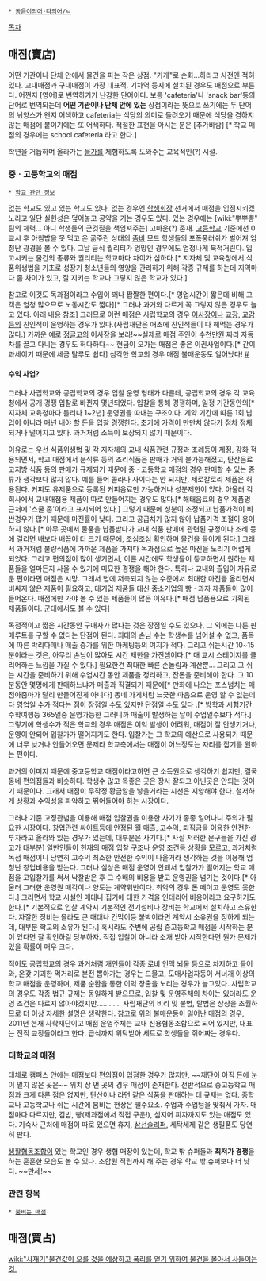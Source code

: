  * [[동음이의어·다의어/ㅁ]]

[[목차]]
== 매점(賣店) ==
어떤 기관이나 단체 안에서 물건을 파는 작은 상점. "가게"로 순화...하라고 사전엔 적혀 있다. 교내매점과 구내매점이 가장 대표적. 기차역 등지에 설치된 경우도 매점으로 부른다. 어쩐지 [영어]로 번역하기가 난감한 단어이다. 보통 'cafeteria'나 'snack bar'등의 단어로 번역되는데 '''어떤 기관이나 단체 안에 있는''' 상점이라는 뜻으로 쓰기에는 두 단어의 뉘양스가 왠지 어색하고 cafeteria는 식당의 의미로 들려오기 때문에 식당을 겸하지 않는 매점에 붙이기에는 또 어색하다. 적절한 표현을 아시는 분은 [추가바람] [* 학교 매점의 경우에는 school cafeteria 라고 한다.]

학년을 거듭하며 올라가는 [[물가]]를 체험하도록 도와주는 교육적인(?) 시설.

=== 중ㆍ고등학교의 매점 ===
 * [[학교 관련 정보]]

없는 학교도 있고 있는 학교도 있다. 없는 경우엔 [[학생회장]] 선거에서 매점을 입점시키겠노라고 일단 실현성은 덮어놓고 공약을 거는 경우도 있다. 있는 경우에는 [wiki:"뿌뿌뽕" 팀의 체력... 아니 학생들의 군것질을 책임져주는] 고마운(?) 존재. [[고등학교]] 기준에선 0교시 후 아침밥을 못 먹고 온 굶주린 상태의 [[좀비]] 모드 학생들의 포폭풍러쉬가 벌어져 엄청난 광경을 볼 수 있다. 그날 급식 퀄리티가 엉망인 경우에도 엄청나게 북적거린다. 입고시키는 물건의 종류와 퀄리티는 학교마다 차이가 심하다.[* 지자체 및 교육청에서 식품위생법을 기초로 성장기 청소년들의 영양을 관리하기 위해 각종 규제를 하는데 지역마다 좀 차이가 있고, 잘 지키는 학교나 그렇지 않은 학교가 있다.]

참고로 이것도 독과점이라고 수입이 꽤나 짭짤한 편이다.[* 영업시간이 짧은데 비해 고객은 엄청 많으므로 노동시간도 짧다][* 그러나 과거와 다르게 꼭 그렇지 않은 경우도 늘고 있다. 아래 내용 참조] 그러므로 이런 매점은 사립학교의 경우 [[이사장]]이나 [[교장]], [[교감]]등의 친인척이 운영하는 경우가 있다.(사립재단은 애초에 친인척들이 다 해먹는 경우가 많다.) 가까운 예로 [[정글고]]의 이사장을 보라!~~실제로 매점 주인이 수천만원 짜리 자동차를 끌고 다니는 경우도 허다하다~~ 현금이 오가는 매점은 좋은 이권사업이다.[* 간이 과세이기 때문에 세금 탈루도 쉽다] 심각한 학교의 경우 매점 불매운동도 일어났다! [http://www.idomin.com/news/articleView.html?idxno=353763 #]

==== 수익 사업? ====
그러나 사립학교와 공립학교의 경우 입찰 운영 형태가 다른데, 공립학교의 경우 각 교육청에서 공개 경쟁 입찰로 바뀐지 몇년되었다. 입찰을 통해 경쟁하며, 일정 기간동안의[* 지자체 교육청마다 틀리나 1~2년] 운영권을 따내는 구조이다. 계약 기간에 따른 1회 납입이 아니라 매년 내야 할 돈을 입찰 경쟁한다. 초기에 가격이 만만치 않다가 점차 정체되거나 떨어지고 있다. 과거처럼 소득이 보장되지 않기 때문이다.

이유로는 우선 식품위생법 및 각 지자체의 교내 식품관련 규정과 조례등이 제정, 강화 적용되면서, 학교 매점에서 분식류 등의 조리식품은 판매가 거의 불가능해졌고, 탄산음료 고지방 식품 등의 판매가 규제되기 때문에 중ㆍ고등학교 매점의 경우 판매할 수 있는 종류가 생각보다 많지 않다. 예를 들어 콜라나 사이다는 안 되지만, 제로칼로리 제품은 허용된다. 커피도 유제품으로 등록된 커피음료만 가능하거나 성분제한이 있다. 아울러 각 회사에서 교내매점용 제품이 따로 만들어지는 경우도 많다.[* 해태음료의 경우 제품명 근처에 '스쿨 존'이라고 표시되어 있다.] 그렇기 때문에 성분이 조정되고 납품가격이 비싼경우가 많기 때문에 마진률이 낮다. 그리고 공급처가 많지 않아 납품가격 조절이 용이하지 않다.[* 아무 곳에서 물품을 납품받다가 교내 식품 판매에 관련된 규정이나 조례 등에 걸리면 배보다 배꼽이 더 크기 때문에, 조심조심 확인하며 물건을 들이게 된다.] 그래서 과거처럼 불량식품에 가까운 제품을 가져다 독과점으로 높은 마진을 노리기 어렵게 되었다. 그리고 편의점이 많이 생기면서, 이른 시간에도 학생들이 등교하면서 원하는 제품들을 얼마든지 사올 수 있기에 미묘한 경쟁을 해야 한다. 특히나 교내외 출입이 자유로운 편이라면 매점은 시망. 그래서 법에 저촉되지 않는 수준에서 최대한 마진을 올리면서 비싸지 않은 제품이 필요하고, 대기업 제품들 대신 중소기업의 빵ㆍ과자 제품들이 많이 들어온다. 매점에만 가야 볼 수 있는 제품들이 많은 이유다.[* 매점 납품용으로 기획된 제품들이다. 군대에서도 볼 수 있다] 

독점적이고 짧은 시간동안 구매자가 많다는 것은 장점일 수도 있으나, 그 외에는 다른 판매루트를 구할 수 없다는 단점이 된다. 최대의 손님 수는 학생수를 넘어설 수 없고, 품목에 따른 박리다매나 매출 증가를 위한 마케팅등의 여지가 적다. 그리고 쉬는시간 10~15분이라는 것은, 아무리 손님이 많아도 시간 제한을 가진셈이다.[* 매 교시 스테이지를 클리어하는 느낌을 가질 수 있다.] 필요한건 최대한 빠른 손놀림과 계산뿐... 그리고 그 쉬는 시간을 준비하기 위해 수업시간 동안 제품을 정리하고, 잔돈을 준비해야 한다. 그 10분동안 몇명에게 판매하느냐가 매출과 직결되기 때문에[* 만화에 나오는 포스넘치는 매점아줌마가 달리 만들어진게 아니다] 동네 가게처럼 느긋한 마음으로 운영 할 수 없는데다 영업일 수가 적다는 점이 장점일 수도 있지만 단점일 수도 있다 .[* 방학과 시험기간 수학여행등 365일중 운영가능한 그러니까 매출이 발생하는 날이 수업일수보다 적다.] 그렇기에 학생수가 적은 학교의 경우 매점은 이익 발생이 어려워, 매점이 잘 안생기거나, 운영이 안되어 입찰가가 떨어지기도 한다. 입찰가는 그 학교의 예산으로 사용되기 때문에 너무 낮거나 안들어오면 문제라  학교측에서는 매점이 어느정도는 자리를 잡기를 원하는 편이다.

과거의 이미지 때문에 중고등학교 매점이라고하면 큰 소득원으로 생각하기 쉽지만, 결국 동네 편의점들과 비슷하다. 학생수 많고 목좋은 곳은 장사 잘되고 아닌곳은 안되는 것이기 때문이다. 그래서 매점이 무작정 황금알을 낳을거라는 시선은 지양해야 한다. 철저하게 상황과 수익성을 파악하고 뛰어들어야 하는 시장이다.

그러나 기존 고정관념을 이용해 매점 입찰권을 이용한 사기가 종종 일어나니 주의가 필요한 시장이다. 창업관련 싸이트등에 안정된 월 매출, 고수익, 퇴직금을 이용한 안전한 투자라고 올라와 있는 경우가 있는데, 대부분은 사기다.[* 사실 저러한 문구들을 가진 광고가 대부분] 일반인들이 현재의 매점 입찰 구조나 운영 조건등 상황을 모르고, 과거처럼 독점 매점이니 당연히 고수익 최소한 안전한 수익이 나올거라 생각하는 것을 이용해 엄청난 창업비용을 받는다. 그러나 실상은 매점 운영이 안돼서 입찰가가 떨어지는 학교 매점을 고입찰가를 써서 낙찰받은 후 그 수배의 비용을 받고 운영권을 넘기는 것이다.[* 아울러 그러한 운영권 매각이나 양도는 계약위반이다. 최악의 경우 돈 떼이고 운영도 못한다.] 그러면서 학교 시설인 매대나 집기에 대한 가격을 인테리어 비용이라고 요구하기도 한다.[* 기본적으로 입찰 계약시 기본적인 전기설비나 장비는 학교에서 설치하고 소유한다. 자잘한 장비는 몰라도 큰 매대나 칸막이등 붙박이라면 계약시 소유권을 정하게 되는데, 대부분 학교의 소유가 된다.] 혹시라도 주변에 공립 중고등학교 매점을 시작하는 분이 있다면 잘 확인하길 당부하자. 직접 입찰이 아니라 소개 받아 시작한다면 뭔가 문제가 있을 확률이 매우 크다.

적어도 공립학교의 경우 과거처럼 개인들이 각종 로비 인맥 뇌물 등으로 차지하고 들어와, 온갖 기괴한 먹거리로 본전 뽑아가는 경우는 드물고, 도매사업자등이 서너개 이상의 학교 매점을 운영하며, 제품 순환을 통한 이익 창출을 노리는 경우가 늘고있다.  사립학교의 경우도 각종 법규 규제는 동일하게 받으므로, 입찰 및 운영주체의 차이는 있더라도 운영 조건은 다르지 않아야겠지만............ 사립재단의 비리 및 불법, 탈법은 상상을 초월하므로 더 이상 자세한 설명은 생략한다. 참고로 위의 불매운동이 일어난 매점의 경우, 2011년 현재 사학재단이고 매점 운영주체는 교내 신용협동조합으로 되어 있지만, 대표는 전직 교장들이라고 한다.  급식까지 위탁받아 세트로 학생들을 쥐어짜는 경우다.

=== 대학교의 매점 ===
대체로 캠퍼스 안에는 매점보다 편의점이 입점한 경우가 많지만, ~~재단이 아직 돈에 눈이 멀지 않은 곳은~~ 위치 상 먼 곳의 경우 매점이 존재한다. 전반적으로 중고등학교 매점과 크게 다른 점은 없지만, 탄산이나 라면 같은 식품을 판매하는 데 규제는 없다. 중학교나 고등학교나 쉬는 시간에 붐비는 현상은 필수요소. 수업과 수업텀을 맞춰서 가자. 매점마다 다르지만, 김밥, 빵(제과점에서 직접 구운!), 심지어 피자까지도 있는 매점도 있다. 기숙사 근처에 매점이 따로 있으면 휴지, [[삼선슬리퍼]], 세탁세제 같은 생필품도 당연히 판다.

[[생활협동조합]]이 있는 학교인 경우 생협 매장이 있는데, 학교 밖 슈퍼들과 '''최저가 경쟁'''을 하는 훈훈한 모습도 볼 수 있다. 조합원 적립까지 해 주는 경우 학교 밖 슈퍼보다 더 낫다. ~~만세!~~

=== 관련 항목 ===
 * [[붐비는 매점]]


== 매점(買占) ==
[[wiki:"사재기"물건값이 오를 것을 예상하고 폭리를 얻기 위하여 물건을 몰아서 사들이는 것.]]

